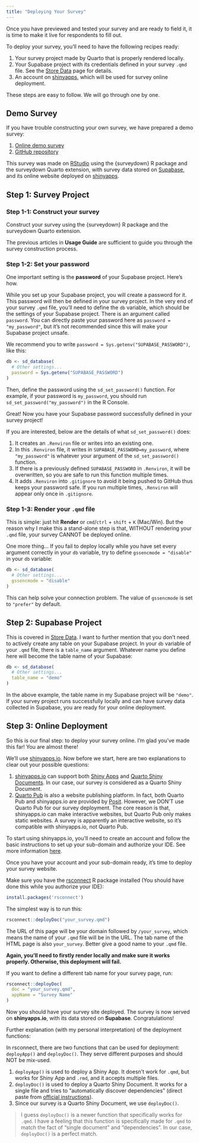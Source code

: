 ```yaml
---
title: "Deploying Your Survey"
---
```


Once you have previewed and tested your survey and are ready to field it, it is time to make it live for respondents to fill out.

To deploy your survey, you'll need to have the following recipes ready:

1. Your survey project made by Quarto that is properly rendered locally.
2. Your Supabase project with its credentials defined in your survey `.qmd` file. See the [Store Data](store-data) page for details.
3. An account on [shinyapps](https://www.shinyapps.io), which will be used for survey online deployment.

These steps are easy to follow. We will go through one by one.

## Demo Survey

If you have trouble constructing your own survey, we have prepared a demo survey:

1. [Online demo survey](https://pingfan.shinyapps.io/demo/)
2. [GitHub repository](https://github.com/jhelvy/surveydown_demo)

This survey was made on [RStudio](https://posit.co/products/open-source/rstudio/) using the {surveydown} R package and the surveydown Quarto extension, with survey data stored on [Supabase](https://supabase.com), and its online website deployed on [shinyapps](https://www.shinyapps.io).

## Step 1: Survey Project

### Step 1-1: Construct your survey

Construct your survey using the {surveydown} R package and the surveydown Quarto extension.

The previous articles in **Usage Guide** are sufficient to guide you through the survey construction process.

### Step 1-2: Set your password

One important setting is the **password** of your Supabase project. Here's how.

While you set up your Supabase project, you will create a password for it. This password will then be defined in your survey project. In the very end of your survey `.qmd` file, you'll need to define the `db` variable, which should be the settings of your Supabase project. There is an argument called `password`. You can directly paste your password here as `password = "my_password"`, but it's not recommended since this will make your Supabase project unsafe.

We recommend you to write `password = Sys.getenv("SUPABASE_PASSWORD")`, like this:

```r
db <- sd_database(
  # Other settings...
  password = Sys.getenv("SUPABASE_PASSWORD")
)
```

Then, define the password using the `sd_set_password()` function. For example, if your password is `my_password`, you should run `sd_set_password("my_password")` in the R Console.

Great! Now you have your Supabase password successfully defined in your survey project!

If you are interested, below are the details of what `sd_set_password()` does:

1.  It creates an `.Renviron` file or writes into an existing one.
2.  In this `.Renviron` file, it writes in `SUPABASE_PASSWORD=my_password`, where `"my_password"` is whatever your argument of the `sd_set_password()` function.
3.  If there is a previously defined `SUPABASE_PASSWORD` in `.Renviron`, it will be overwritten, so you are safe to run this function multiple times.
4.  It adds `.Renviron` into `.gitignore` to avoid it being pushed to GitHub thus keeps your password safe. If you run multiple times, `.Renviron` will appear only once in `.gitignore`.

### Step 1-3: Render your `.qmd` file

This is simple: just hit **Render** or `cmd`/`ctrl` + `shift` + `K` (Mac/Win). But the reason why I make this a stand-alone step is that, WITHOUT rendering your `.qmd` file, your survey CANNOT be deployed online.

One more thing... If you fail to deploy locally while you have set every argument correctly in your `db` variable, try to define `gssencmode = "disable"` in your `db` variable:

```r
db <- sd_database(
  # Other settings...
  gssencmode = "disable"
)
```

This can help solve your connection problem. The value of `gssencmode` is set to `"prefer"` by default.

## Step 2: Supabase Project

This is covered in [Store Data](store-data.qmd). I want to further mention that you don't need to actively create any table on your Supabase project. In your `db` variable of your `.qmd` file, there is a `table_name` argument. Whatever name you define here will become the table name of your Supabase:

```r
db <- sd_database(
  # Other settings...
  table_name = "demo"
)
```

In the above example, the table name in my Supabase project will be `"demo"`. If your survey project runs successfully locally and can have survey data collected in Supabase, you are ready for your online deployment.

## Step 3: Online Deployment

So this is our final step: to deploy your survey online. I'm glad you've made this far! You are almost there!

We'll use [shinyapps.io](https://www.shinyapps.io). Now before we start, here are two explanations to clear out your possible questions:

1.  [shinyapps.io](https://www.shinyapps.io) can support both [Shiny Apps](https://shiny.posit.co/r/getstarted/shiny-basics/lesson1/index.html) and [Quarto Shiny Documents](https://quarto.org/docs/dashboards/interactivity/shiny-r.html). In our case, our survey is considered as a Quarto Shiny Document.
2.  [Quarto Pub](https://quartopub.com) is also a website publishing platform. In fact, both Quarto Pub and shinyapps.io are provided by [Posit](https://posit.co). However, we DON'T use Quarto Pub for our survey deployment. The core reason is that, shinyapps.io can make interactive websites, but Quarto Pub only makes static websites. A survey is apparently an interactive website, so it's compatible with shinyapps.io, not Quarto Pub.

To start using shinyapps.io, you'll need to create an account and follow the basic instructions to set up your sub-domain and authorize your IDE. See more information [here](https://docs.posit.co/shinyapps.io/guide/getting_started/).

Once you have your account and your sub-domain ready, it's time to deploy your survey website.

Make sure you have the [rsconnect](https://rstudio.github.io/rsconnect/) R package installed (You should have done this while you authorize your IDE):

```r
install.packages('rsconnect')
```

The simplest way is to run this:

```r
rsconnect::deployDoc("your_survey.qmd")
```

The URL of this page will be your domain followed by `/your_survey`, which means the name of your `.qmd` file will be in the URL. The tab name of the HTML page is also `your_survey`. Better give a good name to your `.qmd` file.

**Again, you'll need to firstly render locally and make sure it works properly. Otherwise, this deployment will fail.**

If you want to define a different tab name for your survey page, run:

```r
rsconnect::deployDoc(
  doc = "your_survey.qmd",
  appName = "Survey Name"
)
```

Now you should have your survey site deployed. The survey is now served on **shinyapps.io**, with its data stored on **Supabase**. Congratulations!

Further explanation (with my personal interpretation) of the deployment functions:

In rsconnect, there are two functions that can be used for deployment: `deployApp()` and `deployDoc()`. They serve different purposes and should NOT be mix-used.

1.  `deployApp()` is used to deploy a Shiny App. It doesn't work for `.qmd`, but works for Shiny App and `.rmd`, and it accepts multiple files.
2.  `deployDoc()` is used to deploy a Quarto Shiny Document. It works for a single file and tries to "automatically discover dependencies" (direct paste from [official instructions](https://rstudio.github.io/rsconnect/reference/deployDoc.html)).
3.  Since our survey is a Quarto Shiny Document, we use `deployDoc()`.

> I guess `deployDoc()` is a newer function that specifically works for `.qmd`. I have a feeling that this function is specifically made for `.qmd` to match the fact of "single document" and "dependencies". In our case, `deployDoc()` is a perfect match.
